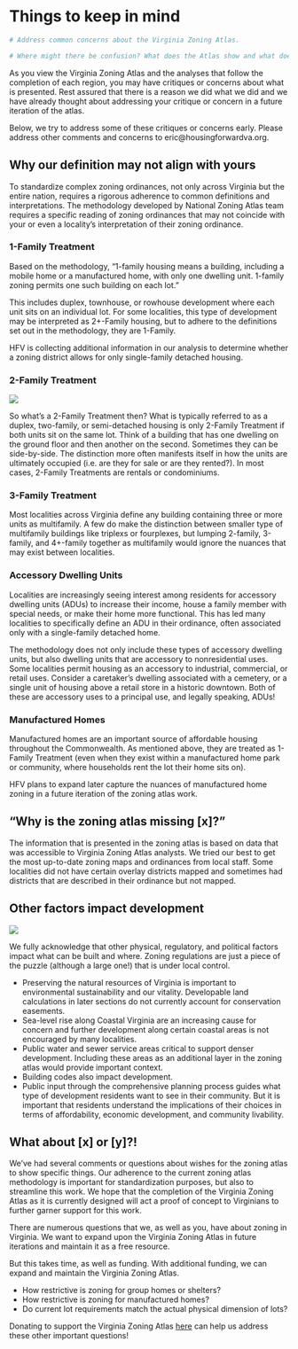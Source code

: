 # Things to keep in mind {#part-1-3}

```r

# Address common concerns about the Virginia Zoning Atlas. 

# Where might there be confusion? What does the Atlas show and what does it not show?

```

As you view the Virginia Zoning Atlas and the analyses that follow the completion of each region, you may have critiques or concerns about what is presented. Rest assured that there is a reason we did what we did and we have already thought about addressing your critique or concern in a future iteration of the atlas.

Below, we try to address some of these critiques or concerns early. Please address other comments and concerns to eric\@housingforwardva.org.

## Why our definition may not align with yours

To standardize complex zoning ordinances, not only across Virginia but the entire nation, requires a rigorous adherence to common definitions and interpretations. The methodology developed by National Zoning Atlas team requires a specific reading of zoning ordinances that may not coincide with your or even a locality's interpretation of their zoning ordinance.

### 1-Family Treatment

Based on the methodology, "1-family housing means a building, including a mobile home or a manufactured home, with only one dwelling unit. 1-family zoning permits one such building on each lot."

This includes duplex, townhouse, or rowhouse development where each unit sits on an individual lot. For some localities, this type of development may be interpreted as 2+-Family housing, but to adhere to the definitions set out in the methodology, they are 1-Family.

HFV is collecting additional information in our analysis to determine whether a zoning district allows for only single-family detached housing.

### 2-Family Treatment

![](img/duplex_sidebyside.jpg)

So what's a 2-Family Treatment then? What is typically referred to as a duplex, two-family, or semi-detached housing is only 2-Family Treatment if both units sit on the same lot. Think of a building that has one dwelling on the ground floor and then another on the second. Sometimes they can be side-by-side. The distinction more often manifests itself in how the units are ultimately occupied (i.e. are they for sale or are they rented?). In most cases, 2-Family Treatments are rentals or condominiums.

### 3-Family Treatment

Most localities across Virginia define any building containing three or more units as multifamily. A few do make the distinction between smaller type of multifamily buildings like triplexs or fourplexes, but lumping 2-family, 3-family, and 4+-family together as multifamily would ignore the nuances that may exist between localities.

### Accessory Dwelling Units

Localities are increasingly seeing interest among residents for accessory dwelling units (ADUs) to increase their income, house a family member with special needs, or make their home more functional. This has led many localities to specifically define an ADU in their ordinance, often associated only with a single-family detached home.

The methodology does not only include these types of accessory dwelling units, but also dwelling units that are accessory to nonresidential uses. Some localities permit housing as an accessory to industrial, commercial, or retail uses. Consider a caretaker's dwelling associated with a cemetery, or a single unit of housing above a retail store in a historic downtown. Both of these are accessory uses to a principal use, and legally speaking, ADUs!

### Manufactured Homes

Manufactured homes are an important source of affordable housing throughout the Commonwealth. As mentioned above, they are treated as 1-Family Treatment (even when they exist within a manufactured home park or community, where households rent the lot their home sits on).

HFV plans to expand later capture the nuances of manufactured home zoning in a future iteration of the zoning atlas work.

## "Why is the zoning atlas missing \[x\]?"

The information that is presented in the zoning atlas is based on data that was accessible to Virginia Zoning Atlas analysts. We tried our best to get the most up-to-date zoning maps and ordinances from local staff. Some localities did not have certain overlay districts mapped and sometimes had districts that are described in their ordinance but not mapped.

## Other factors impact development

![](img/va_rural.jpeg)

We fully acknowledge that other physical, regulatory, and political factors impact what can be built and where. Zoning regulations are just a piece of the puzzle (although a large one!) that is under local control.

-   Preserving the natural resources of Virginia is important to environmental sustainability and our vitality. Developable land calculations in later sections do not currently account for conservation easements.
-   Sea-level rise along Coastal Virginia are an increasing cause for concern and further development along certain coastal areas is not encouraged by many localities.
-   Public water and sewer service areas critical to support denser development. Including these areas as an additional layer in the zoning atlas would provide important context.
-   Building codes also impact development.
-   Public input through the comprehensive planning process guides what type of development residents want to see in their community. But it is important that residents understand the implications of their choices in terms of affordability, economic development, and community livability.

## What about \[x\] or \[y\]?!

We've had several comments or questions about wishes for the zoning atlas to show specific things. Our adherence to the current zoning atlas methodology is important for standardization purposes, but also to streamline this work. We hope that the completion of the Virginia Zoning Atlas as it is currently designed will act a proof of concept to Virginians to further garner support for this work.

There are numerous questions that we, as well as you, have about zoning in Virginia. We want to expand upon the Virginia Zoning Atlas in future iterations and maintain it as a free resource.

But this takes time, as well as funding. With additional funding, we can expand and maintain the Virginia Zoning Atlas.

-   How restrictive is zoning for group homes or shelters?
-   How restrictive is zoning for manufactured homes?
-   Do current lot requirements match the actual physical dimension of lots?

Donating to support the Virginia Zoning Atlas [here](https://housingforwardva.org/give/) can help us address these other important questions!

